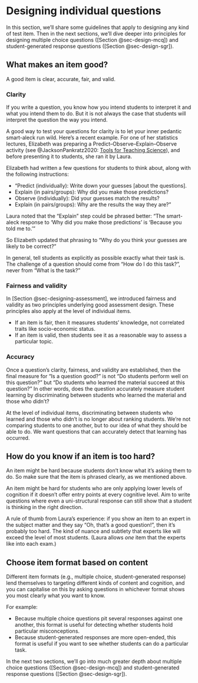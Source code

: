 # Designing individual questions {#sec-design-q}

In this section, we'll share some guidelines that apply to designing any kind of test item.
Then in the next sections, we'll dive deeper into principles for designing multiple choice questions ([Section @sec-design-mcq]) and student-generated response questions ([Section @sec-design-sgr]).



## What makes an item good?

A good item is clear, accurate, fair, and valid.


### Clarity

If you write a question, you know how you intend students to interpret it and what you intend them to do.
But it is not always the case that students will interpret the question the way you intend.

A good way to test your questions for clarity is to let your inner pedantic smart-aleck run wild.
Here's a recent example.
For one of her statistics lectures, Elizabeth was preparing a Predict–Observe–Explain–Observe activity (see @JacksonPankratz2020: [Tools for Teaching Science]((https://resources.perimeterinstitute.ca/products/tools-for-teaching-science))), and before presenting it to students, she ran it by Laura.

Elizabeth had written a few questions for students to think about, along with the following instructions:

- "Predict (individually): Write down your guesses [about the questions].
- Explain (in pairs/groups): Why did you make those predictions?
- Observe (individually): Did your guesses match the results?
- Explain (in pairs/groups): Why are the results the way they are?"

Laura noted that the "Explain" step could be phrased better: "The smart-aleck response to 'Why did you make those predictions' is 'Because you told me to.'"

So Elizabeth updated that phrasing to "Why do you think your guesses are likely to be correct?"

In general, tell students as explicitly as possible exactly what their task is.
The challenge of a question should come from "How do I do this task?", never from "What is the task?"


### Fairness and validity

In [Section @sec-designing-assessment], we introduced fairness and validity as two principles underlying good assessment design.
These principles also apply at the level of individual items.

- If an item is fair, then it measures students' knowledge, not correlated traits like socio-economic status.
- If an item is valid, then students see it as a reasonable way to assess a particular topic.


### Accuracy

Once a question's clarity, fairness, and validity are established, then the final measure for "Is a question good?" is not "Do students perform well on this question?" but "Do students who learned the material succeed at this question?"
In other words, does the question accurately measure student learning by discriminating between students who learned the material and those who didn't?

At the level of individual items, discriminating between students who learned and those who didn't is no longer about ranking students.
We're not comparing students to one another, but to our idea of what they should be able to do.
We want questions that can accurately detect that learning has occurred.


## How do you know if an item is too hard?

An item might be hard because students don't know what it's asking them to do.
So make sure that the item is phrased clearly, as we mentioned above.

An item might be hard for students who are only applying lower levels of cognition if it doesn't offer entry points at every cognitive level.
Aim to write questions where even a uni-structural response can still show that a student is thinking in the right direction.

<!-- Questions might also be hard because they've got multiple steps, especially when some steps are harder than others. -->
<!-- If the first step is hard, then the task is very hard. -->
<!-- If the first step is easy, then the task is more doable. -->
<!-- Additionally, if a student gets the question wrong, then you often don't know exactly where along the path they went astray. -->

A rule of thumb from Laura's experience: if you show an item to an expert in the subject matter and they say "Oh, that's a good question!", then it's probably too hard.
The kind of nuance and subtlety that experts like will exceed the level of most students.
(Laura allows *one* item that the experts like into each exam.)


## Choose item format based on content

Different item formats (e.g., multiple choice, student-generated response) lend themselves to targeting different kinds of content and cognition, and you can capitalise on this by asking questions in whichever format shows you most clearly what you want to know.

For example:

- Because multiple choice questions pit several responses against one another, this format is useful for detecting whether students hold particular misconceptions.
- Because student-generated responses are more open-ended, this format is useful if you want to see whether students can do a particular task.

In the next two sections, we'll go into much greater depth about multiple choice questions ([Section @sec-design-mcq]) and student-generated response questions ([Section @sec-design-sgr]).
